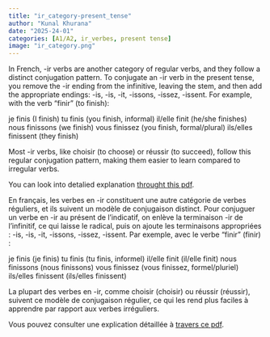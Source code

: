 ```yaml
---
title: "ir_category-present_tense"
author: "Kunal Khurana"
date: "2025-24-01"
categories: [A1/A2, ir_verbes, present tense]
image: "ir_category.png"
---
```


::: { .content-visible when-profile="english"}

In French, -ir verbs are another category of regular verbs, and they follow a distinct conjugation pattern. To conjugate an -ir verb in the present tense, you remove the -ir ending from the infinitive, leaving the stem, and then add the appropriate endings: -is, -is, -it, -issons, -issez, -issent. For example, with the verb "finir" (to finish):

je finis (I finish) tu finis (you finish, informal) il/elle finit (he/she finishes) nous finissons (we finish) vous finissez (you finish, formal/plural) ils/elles finissent (they finish)

Most -ir verbs, like choisir (to choose) or réussir (to succeed), follow this regular conjugation pattern, making them easier to learn compared to irregular verbs.

You can look into detalied explanation [throught this pdf](https://drive.google.com/file/d/18y12oScOdZN7-oh21EtfY7D9PW4G1rby/view?usp=drive_link).

:::


::: { .content-visible when-profile="french"}

En français, les verbes en -ir constituent une autre catégorie de verbes réguliers, et ils suivent un modèle de conjugaison distinct. Pour conjuguer un verbe en -ir au présent de l'indicatif, on enlève la terminaison -ir de l'infinitif, ce qui laisse le radical, puis on ajoute les terminaisons appropriées : -is, -is, -it, -issons, -issez, -issent. Par exemple, avec le verbe "finir" (finir) :

je finis (je finis)
tu finis (tu finis, informel)
il/elle finit (il/elle finit)
nous finissons (nous finissons)
vous finissez (vous finissez, formel/pluriel)
ils/elles finissent (ils/elles finissent)

La plupart des verbes en -ir, comme choisir (choisir) ou réussir (réussir), suivent ce modèle de conjugaison régulier, ce qui les rend plus faciles à apprendre par rapport aux verbes irréguliers.

Vous pouvez consulter une explication détaillée à [travers ce pdf](https://drive.google.com/file/d/18y12oScOdZN7-oh21EtfY7D9PW4G1rby/view?usp=drive_link).

:::
